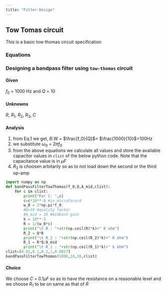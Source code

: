 ```yaml
---
title: "Filter-Design"
---
```


## Tow Tomas circuit
This is a basic tow thomas circuit specification

### Equations
\begin{equation}
    \tag{1}
    Q = \frac{f_0}{B.W}
\end{equation}

\begin{equation}
    \tag{2}
    R = \frac{1}{\omega_0 C}
\end{equation}

\begin{equation}
    \tag{3}
    R_2 = Q R
\end{equation}
\begin{equation}
    \tag{4}
    R_1 = \frac{R Q}{A_{mid}}
\end{equation}


### Designing a bandpass filter using `tow-thomas` circuit

#### Given 

$f_0$ = 1000 Hz and $Q$ = 10

#### Unknowns

$R$, $R_1$, $R_2$, $R_3$, $C$

#### Analysis

1. from Eq.1 we get, $B.W$ = $\frac{f_0}{Q}$= $\frac{1000}{10}$=100Hz
2. we substitute $\omega_0$ = $2\pi f_0$
3. from the above equations we calculate all values and store the available capacitor values in `clist` of the below python code. Note that the capacitance value is in $\mu F$
4. $R_3$ is choosen arbitarily so as to not load down the second or the third op-amp

```python
import numpy as np
def bandPassFilterTowThomas(f_0,Q,A_mid,clist):
    for c in clist:
        print("For C: ",c)
        c=c*10**-6 #in microFarard        
        w_0 = 2*np.pi*f_0
        #Q=10 #quality factor
        #A_mid = 20 #midband gain
        k = 10**-3
        R = 1/(w_0*c)
        print("\t R : "+str(np.ceil(R)*k)+" K ohm")
        R_2 = Q*R
        print("\t R_2 : "+str(np.ceil(R_2)*k)+" K ohm")
        R_1 = R*Q/A_mid
        print("\t R_1 : "+str(np.ceil(R_1)*k)+" k ohm")
clist=[0.01,0.1,0.2,1,0.0027]
bandPassFilterTowThomas(1000,10,10,clist)
```

#### Choice

We choose $C$ = 0.1$\mu F$ so as to have the resistance on a reasonable level and we choose $R_1$ to be on same as that of $R$
